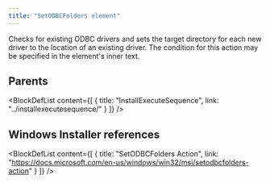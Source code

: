 ```yaml
---
title: "SetODBCFolders element"
---
```



Checks for existing ODBC drivers and sets the target directory for each new driver to the location of an existing driver. The condition for this action may be specified in the element's inner text.


## Parents

<BlockDefList content={[
    {
      title: "InstallExecuteSequence",
      link: "../installexecutesequence/"
    }
  ]}
/>

## Windows Installer references

<BlockDefList content={[
    {
      title: "SetODBCFolders Action",
      link: "https://docs.microsoft.com/en-us/windows/win32/msi/setodbcfolders-action"
    }
  ]}
/>
